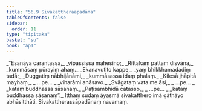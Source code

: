 ```yaml
---
title: "56.9 Sivakattheraapadāna"
tableOfContents: false
sidebar:
  order: 11
type: "tipitaka"
basket: "su"
book: "ap1"
---
```



<DynamicBreadcrumb />

<Division number="117" book="ap1">

<Paragraph number="7803" type="verses" book="ap1">
_“Esanāya carantassa,_  
_vipassissa mahesino;_  
_Rittakaṃ pattaṃ disvāna,_  
_kummāsaṃ pūrayiṃ ahaṃ._  

</Paragraph>

</Division>
<Division number="118" book="ap1">

<Paragraph number="7804" type="verses" book="ap1">
_Ekanavutito kappe,_  
_yaṃ bhikkhamadadiṃ tadā;_  
_Duggatiṃ nābhijānāmi,_  
_kummāsassa idaṃ phalaṃ._  

</Paragraph>

</Division>
<Division number="119" book="ap1">

<Paragraph number="7805" type="verses" book="ap1">
_Kilesā jhāpitā mayhaṃ,_  
_ …pe… _  
_viharāmi anāsavo._  

</Paragraph>

</Division>
<Division number="120" book="ap1">

<Paragraph number="7806" type="verses" book="ap1">
_Svāgataṃ vata me āsi,_  
_ …pe… _  
_kataṃ buddhassa sāsanaṃ._  

</Paragraph>

</Division>
<Division number="121" book="ap1">

<Paragraph number="7807" type="verses" book="ap1">
_Paṭisambhidā catasso,_  
_ …pe… _  
_kataṃ buddhassa sāsanaṃ”._  

</Paragraph>

<Paragraph number="7808" book="ap1">
Itthaṃ sudaṃ āyasmā sivakatthero imā gāthāyo abhāsitthāti.

</Paragraph>
</Division>

<Paragraph number="7809" type="center" book="ap1">
Sivakattherassāpadānaṃ navamaṃ.
</Paragraph>